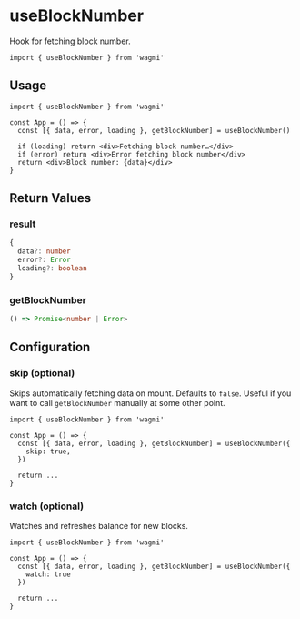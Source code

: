 # useBlockNumber

Hook for fetching block number.

```tsx
import { useBlockNumber } from 'wagmi'
```

## Usage

```tsx
import { useBlockNumber } from 'wagmi'

const App = () => {
  const [{ data, error, loading }, getBlockNumber] = useBlockNumber()

  if (loading) return <div>Fetching block number…</div>
  if (error) return <div>Error fetching block number</div>
  return <div>Block number: {data}</div>
}
```

## Return Values

### result

```ts
{
  data?: number
  error?: Error
  loading?: boolean
}
```

### getBlockNumber

```ts
() => Promise<number | Error>
```

## Configuration

### skip (optional)

Skips automatically fetching data on mount. Defaults to `false`. Useful if you want to call `getBlockNumber` manually at some other point.

```tsx highlight='6'
import { useBlockNumber } from 'wagmi'

const App = () => {
  const [{ data, error, loading }, getBlockNumber] = useBlockNumber({
    skip: true,
  })

  return ...
}
```

### watch (optional)

Watches and refreshes balance for new blocks.

```tsx highlight='6'
import { useBlockNumber } from 'wagmi'

const App = () => {
  const [{ data, error, loading }, getBlockNumber] = useBlockNumber({
    watch: true
  })

  return ...
}
```
